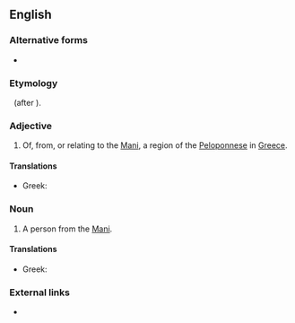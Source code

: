 ==English==

===Alternative forms===
*{{l|en|Maniate}}

===Etymology===
{{suffix|Mani|iot}} &nbsp; (after {{etyl|el|en}} {{term|Κυπριώτης||Cypriot|lang=el}}).

===Adjective===
{{en-adj|-}}

# Of, from, or relating to the [[Mani]], a region of the [[Peloponnese]] in [[Greece]].

====Translations====
{{trans-top|}}
* Greek: {{t|el|μανιάτικος|tr=maniátikos}}
{{trans-mid}}
{{trans-bottom}}

===Noun===
{{en-noun}}

# A person from the [[Mani]].

====Translations====
{{trans-top|}}
* Greek: {{t|el|Μανιάτης|m|tr=Maniátis}}
{{trans-mid}}
{{trans-bottom}}

===External links===
* {{pedialite|Mani Peninsula}}